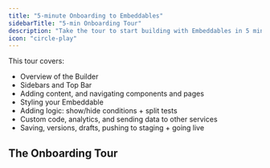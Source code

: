 ```yaml
---
title: "5-minute Onboarding to Embeddables"
sidebarTitle: "5-min Onboarding Tour"
description: "Take the tour to start building with Embeddables in 5 minutes"
icon: "circle-play"
---
```



This tour covers:

- Overview of the Builder
- Sidebars and Top Bar
- Adding content, and navigating components and pages
- Styling your Embeddable
- Adding logic: show/hide conditions + split tests
- Custom code, analytics, and sending data to other services
- Saving, versions, drafts, pushing to staging + going live

## The Onboarding Tour

<TellaVideo url="https://www.tella.tv/video/cm8ypi49v000q09ldasr78vvz/embed?b=0&title=0&a=1&loop=0&t=0&muted=0&wt=1" />